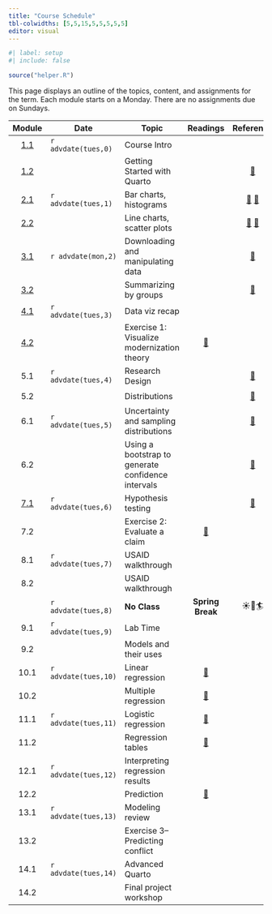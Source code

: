 ```yaml
---
title: "Course Schedule"
tbl-colwidths: [5,5,15,5,5,5,5,5]
editor: visual
---
```


```r
#| label: setup
#| include: false

source("helper.R")
```

This page displays an outline of the topics, content, and assignments for the term. Each module starts on a Monday. There are no assignments due on Sundays.

::: column-screen-inset-right
|                   Module                   | Date                 | Topic                                              |                                        Readings                                        |                                                           Reference                                                            |                     Slides                      |                                                     Videos                                                      |                                 Assignments                                  |
|:-------:|---------|---------|:-------:|:-------:|:-------:|:-------:|:-------:|
| [1.1](modules/module-1.1.qmd "Module 1.1") | `r advdate(tues,0)`  | Course Intro                                       |                                                                                        |                                                                                                                                |  [🖥️](slides/week-1.1.qmd "Module 1.2 slides")  |                               [🖥️](https://youtu.be/eimM6pNkYjE "R and RStudio")                                |                                                                              |
| [1.2](modules/module-1.2.qmd "Module 1.2") |                      | Getting Started with Quarto                        |                                                                                        |                  [📖](https://www.tidyverse.org/blog/2017/12/workflow-vs-script/ "project-oriented workflow")                  |  [🖥️](slides/week-1.2.qmd "Module 1.2 slides")  |                                   [🖥️](https://youtu.be/6QN9ZYURDFg "Quarto")                                   |                                                                              |
| [2.1](modules/module-2.1.qmd "Module 2.1") | `r advdate(tues,1)`  | Bar charts, histograms                             |                                                                                        |         [📖](https://r4ds.hadley.nz/data-import "r4ds, 7") [📖](https://r4ds.hadley.nz/data-visualize.html "r4ds, 2")          |  [🖥️](slides/week-2.1.qmd "Module 2.1 slides")  |   [🖥️](https://youtu.be/QG1oDJPoIio "Make a bar chart") [🖥️](https://youtu.be/-1YhCql-gMo "Make a histogram")   |                                                                              |
| [2.2](modules/module-2.2.qmd "Module 2.2") |                      | Line charts, scatter plots                         |                                                                                        | [📖](https://r4ds.hadley.nz/layers.html "r4ds, 10.1-10.4") [📖](https://r4ds.hadley.nz/communication.html#labels "r4ds, 12.2") |            [🖥️](slides/week-2.2.qmd)            | [🖥️](https://youtu.be/PnmQ2MFQpIc "Make a line chart") [🖥️](https://youtu.be/FiosjUVyfLM "Make a scatter plot") | [📘](https://blackboard.gwu.edu/ultra/courses/_395476_1/cl/outline "Quiz 1") |
| [3.1](modules/module-3.1.qmd "Module 3.1") | `r advdate(mon,2)`   | Downloading and manipulating data                  |                                                                                        |                          [📖](https://r4ds.hadley.nz/data-transform.html#introduction "r4ds 3.1-3.4")                          | [🖥️](slides/week-3.1.html "Module 3.1 slides")  |                          [🖥️](https://youtu.be/ScQD47eJeAE "Download data from V-Dem")                          |                                                                              |
| [3.2](modules/module-3.2.qmd "Module 3.2") |                      | Summarizing by groups                              |                                                                                        |                            [📖](https://r4ds.hadley.nz/data-transform.html#introduction "r4ds 3.5")                            | [🖥️](slides/week-3.2.html "Module 3.2 slides")  |                         [🖥️](https://youtu.be/mgBwVzMV-v8 "Summarizing data by groups")                         | [📘](https://blackboard.gwu.edu/ultra/courses/_395476_1/cl/outline "Quiz 1") |
|       [4.1](modules/module-4.1.qmd)        | `r advdate(tues,3)`  | Data viz recap                                     |                                                                                        |                                                                                                                                |  [🖥️](slides/week-4.1.qmd "Module 4.1 slides")  |                                                                                                                 |                                                                              |
|     [4.2](assignments/homework-1.qmd)      |                      | Exercise 1: Visualize modernization theory         |       [📖](https://www-jstor-org.proxygw.wrlc.org/stable/1951731?seq=8 "Lipset")       |                                                                                                                                |                                                 |                                                                                                                 |               [🧮](/assignments/homework-1.html "Homework 1")                |
|                    5.1                     | `r advdate(tues,4)`  | Research Design                                    |                                                                                        |                            [📖](https://openintro-ims.netlify.app/explore-categorical "ims, ch. 4")                            |  [🖥️](slides/week-5.1.qmd "Module 5.1 slides")  |                                                                                                                 |                                                                              |
|                    5.2                     |                      | Distributions                                      |                                                                                        |                             [📖](https://openintro-ims.netlify.app/explore-numerical "ims, ch. 5")                             |  [🖥️](slides/week-5.2.qmd "Module 5.2 slides")  |                                                                                                                 | [📘](https://blackboard.gwu.edu/ultra/courses/_395476_1/cl/outline "Quiz 1") |
|                    6.1                     | `r advdate(tues,5)`  | Uncertainty and sampling distributions             |                                                                                        |                                    [📖](https://moderndive.com/7-sampling.html "md, ch. 7")                                    |  [🖥️](slides/week-6.1.qmd "Module 6.1 slides")  |                                                       🖥️                                                        |                                                                              |
|                    6.2                     |                      | Using a bootstrap to generate confidence intervals |                                                                                        |                              [📖](https://moderndive.com/8-confidence-intervals.html "md, ch. 8")                              |  [🖥️](slides/week-6.2.qmd "Module 6.2 slides")  |                                                       🖥️                                                        | [📘](https://blackboard.gwu.edu/ultra/courses/_395476_1/cl/outline "Quiz 1") |
| [7.1](modules/module-7.1.qmd "Module 7.1") | `r advdate(tues,6)`  | Hypothesis testing                                 |                                                                                        |                         [📖](https://openintro-ims.netlify.app/foundations-randomization "ims ch. 11")                         |  [🖥️](slides/week-7.1.qmd "Module 7.1 slides")  |                                                       🖥️                                                        |                                                                              |
|                    7.2                     |                      | Exercise 2: Evaluate a claim                       | [📖](https://academic.oup.com/qje/article-abstract/127/4/1755/1841616 "Casey et. al.") |                                                                                                                                |  [🖥️](slides/week-7.2.qmd "Module 7.2 slides")  |                                                       🖥️                                                        |           [🧮](/assignments/homework-2.html "Coding assignment 2")           |
|                    8.1                     | `r advdate(tues,7)`  | USAID walkthrough                                  |                                                                                        |                                                                                                                                |                       🖥️                        |                                                       🖥️                                                        |                                                                              |
|                    8.2                     |                      | USAID walkthrough                                  |                                                                                        |                                                                                                                                |                                                 |                                                       🖥️                                                        |                                                                              |
|                                            | `r advdate(tues,8)`  | **No Class**                                       |                                    **Spring Break**                                    |                                                             ☀️🌴🏄                                                             |                                                 |                                                                                                                 |                                                                              |
|                    9.1                     | `r advdate(tues,9)`  | Lab Time                                           |                                                                                        |                                                                                                                                |                       🖥️                        |                                                       🖥️                                                        |                                                                              |
|                    9.2                     |                      | Models and their uses                              |                                                                                        |                                                                                                                                |  [🖥️](slides/week-9.2.qmd "Module 9.2 slides")  |                                                       🖥️                                                        | [📘](https://blackboard.gwu.edu/ultra/courses/_395476_1/cl/outline "Quiz 1") |
|                    10.1                    | `r advdate(tues,10)` | Linear regression                                  |             [📖](https://openintro-ims.netlify.app/model-slr "ims ch. 7")              |                                                                                                                                | [🖥️](slides/week-10.1.qmd "Module 10.1 slides") |                                                       🖥️                                                        |                                                                              |
|                    10.2                    |                      | Multiple regression                                |             [📖](https://openintro-ims.netlify.app/model-mlr "ims ch. 8")              |                                                                                                                                | [🖥️](slides/week-10.2.qmd "Module 10.2 slides") |                                                       🖥️                                                        | [📘](https://blackboard.gwu.edu/ultra/courses/_395476_1/cl/outline "Quiz 1") |
|                    11.1                    | `r advdate(tues,11)` | Logistic regression                                |           [📖](https://openintro-ims.netlify.app/model-logistic "ims ch. 8")           |                                                                                                                                | [🖥️](slides/week-11.1.qmd "Module 11.1 slides") |                                                       🖥️                                                        |                                                                              |
|                    11.2                    |                      | Regression tables                                  |              [📖](https://www.jstor.org/stable/3118222 "Fearon & Laitin")              |                                                                                                                                | [🖥️](slides/week-11.2.qmd "Module 11.2 slides") |                                                       🖥️                                                        | [📘](https://blackboard.gwu.edu/ultra/courses/_395476_1/cl/outline "Quiz 1") |
|                    12.1                    | `r advdate(tues,12)` | Interpreting regression results                    |                                                                                        |                                                                                                                                | [🖥️](slides/week-12.1.qmd "Module 12.1 slides") |                                                       🖥️                                                        |                                                                              |
|                    12.2                    |                      | Prediction                                         |    [📖](https://journals.sagepub.com/doi/10.1177/0022343316684009 "Blair et. al.")     |                                                                                                                                |                                                 |                                                                                                                 |                                                                              |
|                    13.1                    | `r advdate(tues,13)` | Modeling review                                    |                                                                                        |                                                                                                                                |                                                 |                                                                                                                 |                                                                              |
|                    13.2                    |                      | Exercise 3--Predicting conflict                    |                                                                                        |                                                                                                                                |                                                 |                                                                                                                 |           [🧮](/assignments/homework-3.html "Coding assignment 3")           |
|                    14.1                    | `r advdate(tues,14)` | Advanced Quarto                                    |                                                                                        |                                                                                                                                | [🖥️](slides/week-14.1.qmd "Module 14.1 slides") |                                                       🖥️                                                        |                                                                              |
|                    14.2                    |                      | Final project workshop                             |                                                                                        |                                                                                                                                | [🖥️](slides/week-14.2.qmd "Module 14.2 slides") |                                                       🖥️                                                        |        [✍️](/project/project-description.qmd "Project assignment 3")         |
:::
